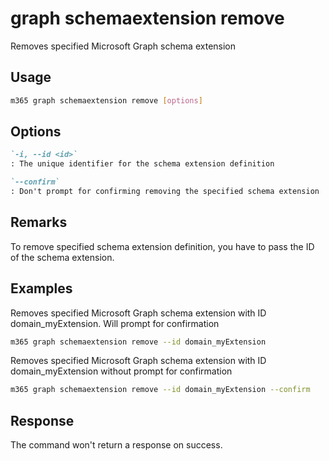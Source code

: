 
# graph schemaextension remove

Removes specified Microsoft Graph schema extension

## Usage

```sh
m365 graph schemaextension remove [options]
```

## Options

```md defintion-list
`-i, --id <id>`
: The unique identifier for the schema extension definition

`--confirm`
: Don't prompt for confirming removing the specified schema extension
```

<Global />

## Remarks

To remove specified schema extension definition, you have to pass the ID of the schema
extension.

## Examples

Removes specified Microsoft Graph schema extension with ID domain_myExtension. Will prompt for confirmation

```sh
m365 graph schemaextension remove --id domain_myExtension 
```

Removes specified Microsoft Graph schema extension with ID domain_myExtension without prompt for confirmation

```sh
m365 graph schemaextension remove --id domain_myExtension --confirm
```

## Response

The command won't return a response on success.

